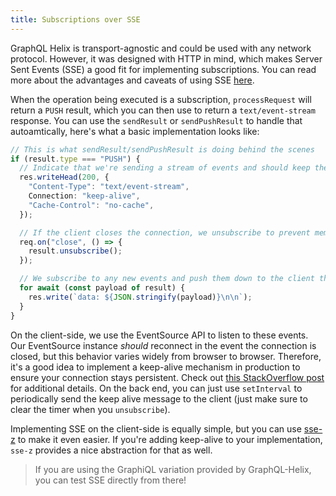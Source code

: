 ```yaml
---
title: Subscriptions over SSE
---
```


GraphQL Helix is transport-agnostic and could be used with any network protocol. However, it was designed with HTTP in mind, which makes Server Sent Events (SSE) a good fit for implementing subscriptions. You can read more about the advantages and caveats of using SSE [here](https://wundergraph.com/blog/deprecate_graphql_subscriptions_over_websockets).

When the operation being executed is a subscription, `processRequest` will return a `PUSH` result, which you can then use to return a `text/event-stream` response. You can use the `sendResult` or `sendPushResult` to handle that autoamtically, here's what a basic implementation looks like:

```ts
// This is what sendResult/sendPushResult is doing behind the scenes
if (result.type === "PUSH") {
  // Indicate that we're sending a stream of events and should keep the connection open.
  res.writeHead(200, {
    "Content-Type": "text/event-stream",
    Connection: "keep-alive",
    "Cache-Control": "no-cache",
  });

  // If the client closes the connection, we unsubscribe to prevent memory leaks.
  req.on("close", () => {
    result.unsubscribe();
  });

  // We subscribe to any new events and push them down to the client that initiated the subscription.
  for await (const payload of result) {
    res.write(`data: ${JSON.stringify(payload)}\n\n`);
  }
}
```

On the client-side, we use the EventSource API to listen to these events. Our EventSource instance _should_ reconnect in the event the connection is closed, but this behavior varies widely from browser to browser. Therefore, it's a good idea to implement a keep-alive mechanism in production to ensure your connection stays persistent. Check out [this StackOverflow post](https://stackoverflow.com/a/20060461/6024220) for additional details. On the back end, you can just use `setInterval` to periodically send the keep alive message to the client (just make sure to clear the timer when you `unsubscribe`).

Implementing SSE on the client-side is equally simple, but you can use [sse-z](https://github.com/contrawork/sse-z) to make it even easier. If you're adding keep-alive to your implementation, `sse-z` provides a nice abstraction for that as well.

> If you are using the GraphiQL variation provided by GraphQL-Helix, you can test SSE directly from there!
